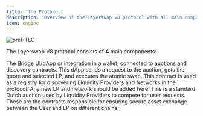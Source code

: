 ```yaml
---
title: 'The Protocol'
description: 'Overview of the Layerswap V8 protocol with all main components'
icon: engine
---
```


![preHTLC](/images/architecture.png)

The Layerswap V8 protocol consists of **4** main components:

<Card title="dApp/Integrator" icon="browser" horizontal="true" href="/protocol/dApp">
  The Bridge UI/dApp or integration in a wallet, connected to auctions and discovery contracts. This dApp sends a request to the auction, gets the quote and selected LP, and executes the atomic swap.
</Card>

<Card title="The Discovery Contract" icon="lighthouse" horizontal="true" href="/protocol/discovery">
  This contract is used as a registry for discovering Liquidity Providers and Networks in the protocol. Any new LP and network should be added here.
</Card>

<Card title="The Auction" icon="scale-balanced" horizontal="true" href="/protocol/auction">
  This is a standard Dutch auction used by Liquidity Providers to compete for user requests.
</Card>

<Card title="PreHTLC Contracts" icon="file-lock" horizontal="true" href="/protocol/atomic-swaps-prehtlc">
  These are the contracts responsible for ensuring secure asset exchange between the User and LP on different chains.
</Card>



